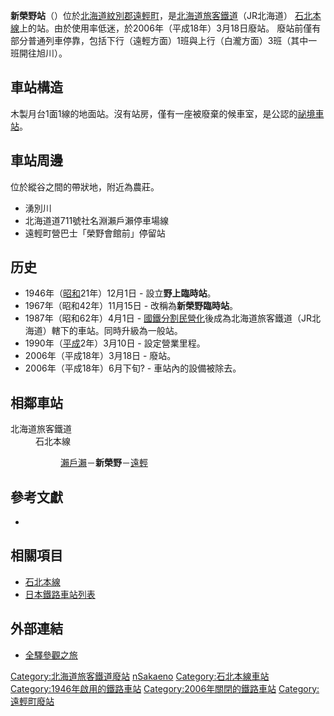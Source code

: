 {{noteTA
|T=zh-tw:新榮野車站;zh-hk:新榮野站;zh-cn:新荣野站;
|1=zh-tw:新榮野車站;zh-hk:新榮野站;zh-cn:新荣野站;}}
{{日本車站資訊
|公司色 = #ccc
|文字色 = #000
|站名 = 新榮野站
|圖片 = 
|pxl = 
|圖片說明 = 
|日文原名 = 新栄野
|平假名 = しんさかえの
|羅馬拼音 =  Shin-Sakaeno
|副站名 = 
|所屬公司 = [[File:JR_logo_(hokkaido).svg|23px]][[北海道旅客鐵道|北海道旅客鐵道]]（JR北海道）
|所屬路線 = {{color|#f7931d|■}}[[石北本線|石北本線]]
|前一站 = [[瀨戶瀨站|瀨戶瀨]]
|前一站距離 = 3.3
|後一站距離 = 7.8
|後一站 =  [[遠輕站|遠輕]]
|距離 = 113.0
|起點站 = [[新旭川站|新旭川]]
|電報略號 = 
|車站編號 = 
|停站路線數 = 
|所在地 = [[北海道|北海道]][[紋別郡|紋別郡]][[遠輕町|遠輕町]]榮野
|車站構造 = 地面站
|月台配置 = 1面1線
|啟用年月日 = 1946年（[[昭和|昭和]]21年）12月1日
|廢站年月日 = 2006年（[[平成|平成]]18年）3月18日
|乘客人數 = 
|上下車人次 = 
|統計年度 = 
|轉車 = 
|備註 = 廢站
|全寬備註 = 
}}

'''新榮野站'''（{{jpn|j=新栄野駅|hg=しんさかえのえき|rm=Shin-sakaeno eki|f=y}}）位於[[北海道|北海道]][[紋別郡|紋別郡]][[遠輕町|遠輕町]]，是[[北海道旅客鐵道|北海道旅客鐵道]]（JR北海道）
[[石北本線|石北本線]]上的站。由於使用率低迷，於2006年（平成18年）3月18日廢站。
廢站前僅有部分普通列車停靠，包括下行（遠輕方面）1班與上行（白瀧方面）3班（其中一班開往旭川）。

== 車站構造 ==
木製月台1面1線的地面站。沒有站房，僅有一座被廢棄的候車室，是公認的[[祕境車站|祕境車站]]。

== 車站周邊 ==
位於縱谷之間的帶狀地，附近為農莊。
* 湧別川
* 北海道道711號社名淵瀨戶瀨停車場線
* 遠輕町營巴士「榮野會館前」停留站

== 历史 ==
* 1946年（[[昭和|昭和]]21年）12月1日 - 設立'''野上臨時站'''。
* 1967年（昭和42年）11月15日 - 改稱為'''新榮野臨時站'''。
* 1987年（昭和62年）4月1日 - [[國鐵分割民營化|國鐵分割民營化]]後成為北海道旅客鐵道（JR北海道）轄下的車站。同時升級為一般站。
* 1990年（[[平成|平成]]2年）3月10日 - 設定營業里程。
* 2006年（平成18年）3月18日 - 廢站。
* 2006年（平成18年）6月下旬? - 車站內的設備被除去。

== 相鄰車站 ==
; 北海道旅客鐵道
: 石北本線
:: [[瀨戶瀨站|瀨戶瀨]]－'''新榮野'''－[[遠輕站|遠輕]]

==參考文獻==
*{{cite book
  | author = 今尾惠介
  | title = {{lang|ja|日本鉄道旅行地図帳 1号・北海道}}
  | publisher = 新潮社
  | series = {{lang|ja|日本鉄道旅行地図帳}}
  | year = 2008
  | isbn = 978-4-10-790019-7
}}

==相關項目==
* [[石北本線|石北本線]]
* [[日本鐵路車站列表|日本鐵路車站列表]]

== 外部連結 ==
* {{ja}}[http://www.tsuchibuta.com/jr-hokkaido/sekihokuline/21shinsakaeno/21shinsakaeno.htm 全驛參觀之旅] {{Wayback|url=http://www.tsuchibuta.com/jr-hokkaido/sekihokuline/21shinsakaeno/21shinsakaeno.htm |date=20190814222642 }}

{{石北本線}}
{{DEFAULTSORT:Shin-Sakaeno}}
[[Category:北海道旅客鐵道廢站|Category:北海道旅客鐵道廢站]]
[[Category:日本鐵路車站_Shi|nSakaeno]]
[[Category:石北本線車站|Category:石北本線車站]]
[[Category:1946年啟用的鐵路車站|Category:1946年啟用的鐵路車站]]
[[Category:2006年關閉的鐵路車站|Category:2006年關閉的鐵路車站]]
[[Category:遠輕町廢站|Category:遠輕町廢站]]
